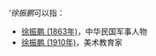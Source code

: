 '''徐振鹏''可以指：
* [[徐振鹏_(1863年)|徐振鹏 (1863年)]]，中华民国军事人物
* [[徐振鹏_(1910年)|徐振鹏 (1910年)]]，美术教育家

{{disambig}}